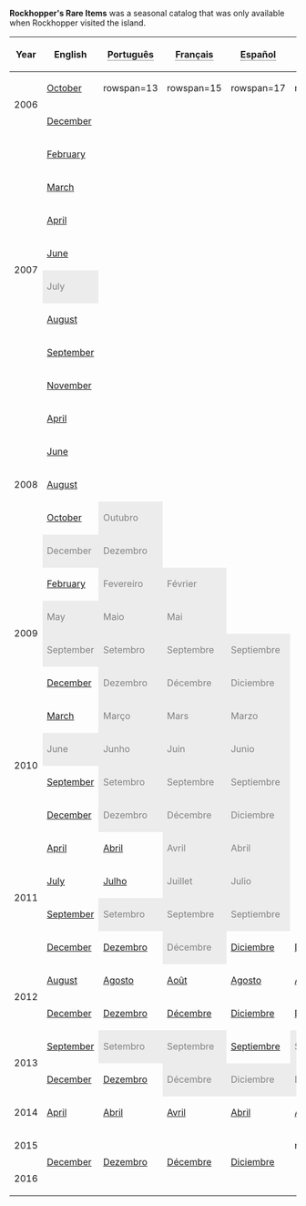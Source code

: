 {{NeedSWFs}}



'''Rockhopper's Rare Items''' was a seasonal catalog that was only available when Rockhopper visited the island. 


<center>
{|class="wikitable" border="1"
!Year!!English!!<span style="border-bottom: 1px dotted #333333;" title="Itens Super-Raros do Rockhopper">Português</span>!!<span style="border-bottom: 1px dotted #333333;" title="Les Objets Rares de Rockhopper">Français</span>!!<span style="border-bottom: 1px dotted #333333;" title="Los extraños objetos de Rockhopper">Español</span>!!<span style="border-bottom: 1px dotted #333333;" title="Rockhoppers seltene Sachen">Deutsch</span>!!<span style="border-bottom: 1px dotted #333333;" title="Редкие предметы Рокхоппера">русский</span>
|-
|rowspan=2|2006||[[Media:pirate_0610.swf|October]]||rowspan=13 {{n/a}}||rowspan=15 {{n/a}}||rowspan=17 {{n/a}}||rowspan=26 {{n/a}}||rowspan=31 {{n/a}}
|-
|[[Media:pirate_0612.swf|December]]
|-
|rowspan=8|2007||[[Media:pirate_0702.swf|February]]
|-
|[[Media:pirate_0703.swf|March]]
|-
|[[Media:pirate_0704.swf|April]]
|-
|[[Media:pirate_0706.swf|June]]
|-
|style="background: #ececec; color: grey;" class="table-na"|July
|-
|[[Media:RHCatalog8.swf|August]]
|-
|[[Media:RHCatalog9.swf|September]]
|-
|[[Media:pirate_0711.swf|November]]
|-
|rowspan=5|2008||[[Media:Apr2008Pirate.swf|April]]
|-
|[[Media:RHRIJun2008.swf|June]]
|-
|[[Media:RockhopperRareItemsAug2008.swf|August]]
|-
|[[Media:RHRIOct2008.swf|October]]||style="background: #ececec; color: grey;" class="table-na"|Outubro
|-
|style="background: #ececec; color: grey;" class="table-na"|December||style="background: #ececec; color: grey;" class="table-na"|Dezembro
|-
|rowspan=4|2009||[[Media:RHRIFeb2009.swf|February]]||style="background: #ececec; color: grey;" class="table-na"|Fevereiro||style="background: #ececec; color: grey;" class="table-na"|Février
|-
|style="background: #ececec; color: grey;" class="table-na"|May||style="background: #ececec; color: grey;" class="table-na"|Maio||style="background: #ececec; color: grey;" class="table-na"|Mai
|-
|style="background: #ececec; color: grey;" class="table-na"|September||style="background: #ececec; color: grey;" class="table-na"|Setembro||style="background: #ececec; color: grey;" class="table-na"|Septembre||style="background: #ececec; color: grey;" class="table-na"|Septiembre
|-
|[[Media:December2009Pirate.swf|December]]||style="background: #ececec; color: grey;" class="table-na"|Dezembro||style="background: #ececec; color: grey;" class="table-na"|Décembre||style="background: #ececec; color: grey;" class="table-na"|Diciembre
|-
|rowspan=4|2010||[[Media:March2010Pirate.swf|March]]||style="background: #ececec; color: grey;" class="table-na"|Março||style="background: #ececec; color: grey;" class="table-na"|Mars||style="background: #ececec; color: grey;" class="table-na"|Marzo
|-
|style="background: #ececec; color: grey;" class="table-na"|June||style="background: #ececec; color: grey;" class="table-na"|Junho||style="background: #ececec; color: grey;" class="table-na"|Juin||style="background: #ececec; color: grey;" class="table-na"|Junio
|-
|[[Media:2010septemberpiratecatalog.swf‎|September]]||style="background: #ececec; color: grey;" class="table-na"|Setembro||style="background: #ececec; color: grey;" class="table-na"|Septembre||style="background: #ececec; color: grey;" class="table-na"|Septiembre
|-
|[[Media:Dec2010Pirate.swf|December]]||style="background: #ececec; color: grey;" class="table-na"|Dezembro||style="background: #ececec; color: grey;" class="table-na"|Décembre||style="background: #ececec; color: grey;" class="table-na"|Diciembre
|-
|rowspan=4|2011||[[Media:Apr2011Pirate.swf|April]]||[[Media:PTCataloguesPirate-April2011.swf|Abril]]||style="background: #ececec; color: grey;" class="table-na"|Avril||style="background: #ececec; color: grey;" class="table-na"|Abril
|-
|[[Media:Jul2011Pirate.swf|July]]||[[Media:PTCataloguesPirate-July2011.swf|Julho]]||style="background: #ececec; color: grey;" class="table-na"|Juillet||style="background: #ececec; color: grey;" class="table-na"|Julio
|-
|[[Media:Sep2011Pirate.swf|September]]||style="background: #ececec; color: grey;" class="table-na"|Setembro||style="background: #ececec; color: grey;" class="table-na"|Septembre||style="background: #ececec; color: grey;" class="table-na"|Septiembre
|-
|[[Media:Dec2011Pirate.swf|December]]||[[Media:RockhopperRIDec2011PT.swf|Dezembro]]||style="background: #ececec; color: grey;" class="table-na"|Décembre||[[Media:RockhopperRIDec2011ES.swf|Diciembre]]||[[Media:RockhopperRIDec2011DE.swf|Dezember]]
|-
|rowspan=2|2012||[[Media:Sep2012Pirate.swf|August]]||[[Media:PTAug2012Pirate.swf|Agosto]]||[[Media:FRAug2012Pirate.swf|Août]]||[[Media:ESAug2012Pirate.swf|Agosto]]||[[Media:DEAug2012Pirate.swf|August]]
|-
|[[Media:ENCataloguesPirate-Dec2012.swf|December]]||[[Media:PTCataloguesPirate-Dec2012.swf|Dezembro]]||[[Media:FRCataloguesPirate-Dec2012.swf|Décembre]]||[[Media:ESCataloguesPirate-Dec2012.swf|Diciembre]]||[[Media:DECataloguesPirate-Dec2012.swf|Dezember]]
|-
|rowspan=2|2013||[[Media:September2013Pirate.swf|September]]||style="background: #ececec; color: grey;" class="table-na"|Setembro||style="background: #ececec; color: grey;" class="table-na"|Septembre||[[Media:RockhopperRISep2013ES.swf|Septiembre]]||style="background: #ececec; color: grey;" class="table-na"|September
|-
|[[Media:ENRockhopperRareItemsDec2013.swf|December]]||[[Media:PTCataloguesPirate-Dec2013.swf|Dezembro]]||style="background: #ececec; color: grey;" class="table-na"|Décembre||style="background: #ececec; color: grey;" class="table-na"|Diciembre||style="background: #ececec; color: grey;" class="table-na"|Dezember
|-
|2014||[[Media:ENRockhopperRareItemsApril2014.swf|April]]||[[Media:PTCataloguesPirate-April2014.swf|Abril]]||[[Media:FRCataloguesPirate-Apr2014.swf|Avril]]||[[Media:ESCataloguesPirate-Abr2014.swf|Abril]]||[[Media:DECataloguesPirate-Apr2014.swf|April]]||[[Media:RUApr2014Pirate.swf|Апрель]]
|-
|2015||rowspan=2|[[Media:ENRockhopperRareItemsDec2015.swf|December]]||rowspan=2|[[Media:PTRockhopperRareItemsDec2015.swf|Dezembro]]||rowspan=2|[[Media:FRRockhopperRareItemsDec2015.swf|Décembre]]||rowspan=2|[[Media:ESRockhopperRareItemsDec2015.swf|Diciembre]]||rowspan=2 {{n/a}}||rowspan=2 {{n/a}}
|-
|2016
|}
</center>

